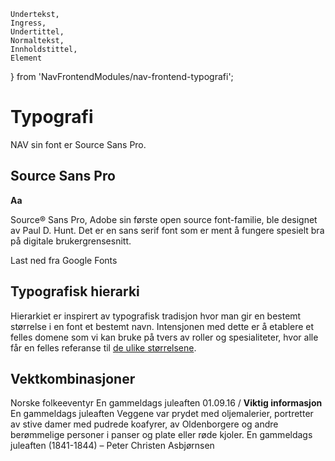     Undertekst,
    Ingress,
    Undertittel,
    Normaltekst,
    Innholdstittel,
    Element
} from 'NavFrontendModules/nav-frontend-typografi';

# Typografi

<Ingress>NAV sin font er Source Sans Pro.</Ingress>

## Source Sans Pro

<div className="sanspro--padding">
    <strong className="strongAa">Aa</strong>
    <p>
        Source® Sans Pro, Adobe sin første open source font-familie, ble designet av Paul D. Hunt. Det er en sans serif font som er ment å fungere spesielt bra på digitale brukergrensesnitt.
    </p>
</div>

<Lenkepanel border href="https://fonts.google.com/specimen/Source+Sans+Pro">Last ned fra Google Fonts</Lenkepanel>

## Typografisk hierarki

Hierarkiet er inspirert av typografisk tradisjon hvor man gir en bestemt størrelse i en font et bestemt navn. Intensjonen med dette er å etablere et felles domene som vi kan bruke på tvers av roller og spesialiteter, hvor alle får en felles referanse til [de ulike størrelsene](/components/typografi).

## Vektkombinasjoner

<Panel className="panel--grey">
    <Normaltekst>Norske folkeeventyr</Normaltekst>
    <Innholdstittel>En gammeldags juleaften</Innholdstittel>
</Panel>

<Panel className="panel--grey">
    <Normaltekst>01.09.16 / <Undertekst tag="span"><strong>Viktig informasjon</strong></Undertekst></Normaltekst>
    <Undertittel style={{margin:'0.5rem 0'}}>En gammeldags juleaften</Undertittel>
    <Normaltekst>
        Veggene var prydet med oljemalerier, portretter av stive damer med pudrede koafyrer, av Oldenborgere og andre berømmelige personer i panser og plate eller røde kjoler.
    </Normaltekst>
</Panel>

<Panel className="panel--grey">
    <Undertittel style={{margin:'0.5rem 0'}}>En gammeldags juleaften</Undertittel>
    <Normaltekst>(1841-1844) – Peter Christen Asbjørnsen</Normaltekst>
</Panel>